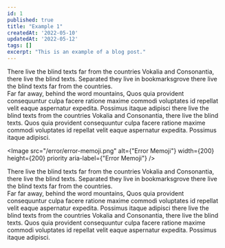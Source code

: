 ```yaml
---
id: 1
published: true
title: "Example 1"
createdAt: '2022-05-10'
updatedAt: '2022-05-12'
tags: []
excerpt: "This is an example of a blog post."
---
```


<Title>This is title 1</Title>
<Article>
    There live the blind texts far from the countries Vokalia and Consonantia, there live the blind texts. Separated they live in bookmarksgrove there live the blind texts far from the countries.
</Article>
<Article>
    Far far away, behind the word mountains, Quos quia provident consequuntur culpa facere ratione maxime commodi voluptates id repellat velit eaque aspernatur expedita. Possimus itaque adipisci there live the blind texts from the countries Vokalia and Consonantia, there live the blind texts. Quos quia provident consequuntur culpa facere ratione maxime commodi voluptates id repellat velit eaque aspernatur expedita. Possimus itaque adipisci.
</Article>
<Title>This is title 2</Title>

<Image
    src="/error/error-memoji.png"
    alt={"Error Memoji"}
    width={200}
    height={200}
    priority
    aria-label={"Error Memoji"}
/>
<Article>
    There live the blind texts far from the countries Vokalia and Consonantia, there live the blind texts. Separated they live in bookmarksgrove there live the blind texts far from the countries.
</Article>
<Article>
    Far far away, behind the word mountains, Quos quia provident consequuntur culpa facere ratione maxime commodi voluptates id repellat velit eaque aspernatur expedita. Possimus itaque adipisci there live the blind texts from the countries Vokalia and Consonantia, there live the blind texts. Quos quia provident consequuntur culpa facere ratione maxime commodi voluptates id repellat velit eaque aspernatur expedita. Possimus itaque adipisci.
</Article>
